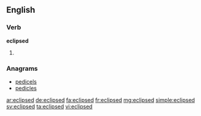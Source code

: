 ==English==

===Verb===
'''eclipsed'''

# {{past of|eclipse}}

===Anagrams===
* [[pedicels#English|pedicels]]
* [[pedicles#English|pedicles]]

[[ar:eclipsed]]
[[de:eclipsed]]
[[fa:eclipsed]]
[[fr:eclipsed]]
[[mg:eclipsed]]
[[simple:eclipsed]]
[[sv:eclipsed]]
[[ta:eclipsed]]
[[vi:eclipsed]]